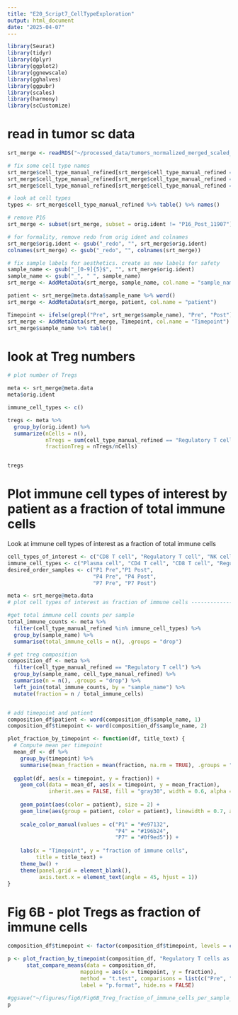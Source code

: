 ```yaml
---
title: "E20_Script7_CellTypeExploration"
output: html_document
date: "2025-04-07"
---
```


```r
library(Seurat)
library(tidyr)
library(dplyr)
library(ggplot2)
library(ggnewscale)
library(gghalves)
library(ggpubr)
library(scales)
library(harmony)
library(scCustomize)
```

# read in tumor sc data
```r
srt_merge <- readRDS("~/processed_data/tumors_normalized_merged_scaled_dimreduction_annotated_srt.rds")

# fix some cell type names
srt_merge$cell_type_manual_refined[srt_merge$cell_type_manual_refined == "Proliferating myeloid cells"] <- "Cycling myeloid cell"
srt_merge$cell_type_manual_refined[srt_merge$cell_type_manual_refined == "Proliferating T cell"] <- "Cycling lymphoid cell"
srt_merge$cell_type_manual_refined[srt_merge$cell_type_manual_refined == "Ambiguous"] <- "Mixed lymphoid-myeloid"

# look at cell types
types <- srt_merge$cell_type_manual_refined %>% table() %>% names()

# remove P16
srt_merge <- subset(srt_merge, subset = orig.ident != "P16_Post_11907")

# for formality, remove redo from orig ident and colnames
srt_merge$orig.ident <- gsub("_redo", "", srt_merge$orig.ident)
colnames(srt_merge) <- gsub("_redo", "", colnames(srt_merge))

# fix sample labels for aesthetics. create as new labels for safety
sample_name <- gsub("_[0-9]{5}$", "", srt_merge$orig.ident)
sample_name <- gsub("_", " ", sample_name)
srt_merge <- AddMetaData(srt_merge, sample_name, col.name = "sample_name")

patient <- srt_merge@meta.data$sample_name %>% word()
srt_merge <- AddMetaData(srt_merge, patient, col.name = "patient")

Timepoint <- ifelse(grepl("Pre", srt_merge$sample_name), "Pre", "Post")
srt_merge <- AddMetaData(srt_merge, Timepoint, col.name = "Timepoint")
srt_merge$sample_name %>% table()
```

# look at Treg numbers
```r
# plot number of Tregs

meta <- srt_merge@meta.data
meta$orig.ident

immune_cell_types <- c()

tregs <- meta %>% 
  group_by(orig.ident) %>%
  summarize(nCells = n(),
            nTregs = sum(cell_type_manual_refined == "Regulatory T cell"),
            fractionTreg = nTregs/nCells)


tregs
```

# Plot immune cell types of interest by patient as a fraction of total immune cells
Look at immune cell types of interest as a fraction of total immune cells
```r
cell_types_of_interest <- c("CD8 T cell", "Regulatory T cell", "NK cell")
immune_cell_types <- c("Plasma cell", "CD4 T cell", "CD8 T cell", "Regulatory T cell", "Cycling lymphoid cell", "NK cell", "Monocyte", "Macrophage", "pDC", "Cycling myeloid cell")
desired_order_samples <- c("P1 Pre","P1 Post",
                           "P4 Pre", "P4 Post",
                           "P7 Pre", "P7 Post")

meta <- srt_merge@meta.data
# plot cell types of interest as fraction of immune cells -------------

#get total immune cell counts per sample
total_immune_counts <- meta %>%
  filter(cell_type_manual_refined %in% immune_cell_types) %>%
  group_by(sample_name) %>%
  summarise(total_immune_cells = n(), .groups = "drop")

# get treg composition
composition_df <- meta %>%
  filter(cell_type_manual_refined == "Regulatory T cell") %>%
  group_by(sample_name, cell_type_manual_refined) %>%
  summarise(n = n(), .groups = "drop") %>%
  left_join(total_immune_counts, by = "sample_name") %>%
  mutate(fraction = n / total_immune_cells)


# add timepoint and patient
composition_df$patient <- word(composition_df$sample_name, 1)
composition_df$timepoint <- word(composition_df$sample_name, 2)
```

```r

plot_fraction_by_timepoint <- function(df, title_text) {
  # Compute mean per timepoint
  mean_df <- df %>%
    group_by(timepoint) %>%
    summarise(mean_fraction = mean(fraction, na.rm = TRUE), .groups = "drop")
  
  ggplot(df, aes(x = timepoint, y = fraction)) + 
    geom_col(data = mean_df, aes(x = timepoint, y = mean_fraction), 
             inherit.aes = FALSE, fill = "gray30", width = 0.6, alpha = 0.5) +
    
    geom_point(aes(color = patient), size = 2) +
    geom_line(aes(group = patient, color = patient), linewidth = 0.7, alpha = 0.6) +
    
    scale_color_manual(values = c("P1" = "#e97132", 
                                  "P4" = "#196b24", 
                                  "P7" = "#0f9ed5")) +
    
    labs(x = "Timepoint", y = "fraction of immune cells", 
         title = title_text) +
    theme_bw() +
    theme(panel.grid = element_blank(),
          axis.text.x = element_text(angle = 45, hjust = 1))
}


```

# Fig 6B - plot Tregs as fraction of immune cells
```r
composition_df$timepoint <- factor(composition_df$timepoint, levels = c("Pre", "Post"))

p <- plot_fraction_by_timepoint(composition_df, "Regulatory T cells as fraction immune cells by timepoint") +
      stat_compare_means(data = composition_df, 
                       mapping = aes(x = timepoint, y = fraction),  
                       method = "t.test", comparisons = list(c("Pre", "Post")), 
                       label = "p.format", hide.ns = FALSE) 

#ggsave("~/figures/fig6/Fig6B_Treg_fraction_of_immune_cells_per_sample_bar_line_dot.pdf", plot =p, width = 5, height = 8)
p
```

